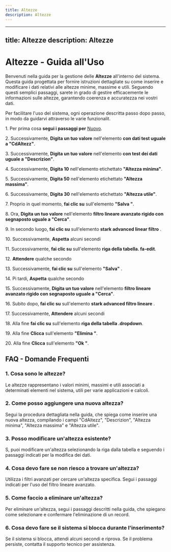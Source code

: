 ```yaml
---
title: Altezze
description: Altezze
---
```

---
title: Altezze
description: Altezze
---

# Altezze - Guida all'Uso

Benvenuti nella guida per la gestione delle **Altezze** all'interno del sistema. Questa guida  progettata per fornire istruzioni dettagliate su come inserire e modificare i dati relativi alle altezze minime, massime e utili. Seguendo questi semplici passaggi, sarete in grado di gestire efficacemente le informazioni sulle altezze, garantendo coerenza e accuratezza nei vostri dati.

Per facilitare l'uso del sistema, ogni operazione  descritta passo dopo passo, in modo da guidarvi attraverso le varie funzionalit.



1\. Per prima cosa **segui i passaggi per** [Nuovo](/docs/Z_Operazioni%20base/Nuovo).

2\. Successivamente, **Digita un tuo valore** nell'elemento **con dati test uguale a "CdAltezz"**.

3\. Successivamente, **Digita un tuo valore** nell'elemento **con test dei dati uguale a "Descrizion"**.

4\. Successivamente, **Digita 10** nell'elemento etichettato **"Altezza minima"**.

5\. Successivamente, **Digita 50** nell'elemento etichettato **"Altezza massima"**.

6\. Successivamente, **Digita 30** nell'elemento etichettato **"Altezza utile"**.

7\. Proprio in quel momento, **fai clic su** sull'elemento **"Salva "**.

8\. Ora, **Digita un tuo valore** nell'elemento **filtro lineare avanzato rigido con segnaposto uguale a "Cerca"**.

9\. In secondo luogo, **fai clic su** sull'elemento **stark advanced linear filtro** .

10\. Successivamente, **Aspetta** alcuni secondi

11\. Successivamente, **fai clic su** sull'elemento **riga della tabella. fa-edit**.

12\. **Attendere** qualche secondo

13\. Successivamente, **fai clic su** sull'elemento **"Salva"** .

14\. Pi tardi, **Aspetta** qualche secondo

15\. Successivamente, **Digita un tuo valore** nell'elemento **filtro lineare avanzato rigido con segnaposto uguale a "Cerca"**.

16\. Subito dopo, **fai clic su** sull'elemento **stark advanced filtro lineare** .

17\. Successivamente, **Attendere** alcuni secondi

18\. Alla fine **fai clic su** sull'elemento **riga della tabella .dropdown**.

19\. Alla fine **Clicca** sull'elemento **"Elimina "**.

20\. Alla fine **Clicca** sull'elemento **"Ok "**.



## FAQ - Domande Frequenti

### 1. **Cosa sono le altezze?**

Le altezze rappresentano i valori minimi, massimi e utili associati a determinati elementi nel sistema, utili per varie applicazioni e calcoli.

### 2. **Come posso aggiungere una nuova altezza?**

Segui la procedura dettagliata nella guida, che spiega come inserire una nuova altezza, compilando i campi "CdAltezz", "Descrizion", "Altezza minima", "Altezza massima" e "Altezza utile".

### 3. **Posso modificare un'altezza esistente?**

S, puoi modificare un'altezza selezionando la riga dalla tabella e seguendo i passaggi indicati per la modifica dei dati.

### 4. **Cosa devo fare se non riesco a trovare un'altezza?**

Utilizza i filtri avanzati per cercare un'altezza specifica. Segui i passaggi indicati per l'uso del filtro lineare avanzato.

### 5. **Come faccio a eliminare un'altezza?**

Per eliminare un'altezza, segui i passaggi descritti nella guida, che spiegano come selezionare e confermare l'eliminazione di un record.

### 6. **Cosa devo fare se il sistema si blocca durante l'inserimento?**

Se il sistema si blocca, attendi alcuni secondi e riprova. Se il problema persiste, contatta il supporto tecnico per assistenza.